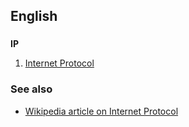 ==English==

==={{Abbreviation}}===
'''IP'''
# {{internet}} [[Internet Protocol]]

===See also===
*[[en:internet_protocol|Wikipedia article on Internet Protocol]]
